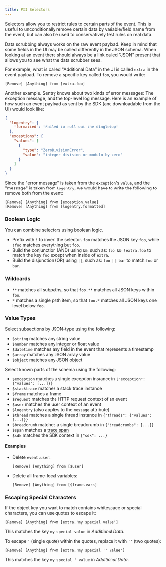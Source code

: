 ```yaml
---
title: PII Selectors
---
```


Selectors allow you to restrict rules to certain parts of the event. This is
useful to unconditionally remove certain data by variable/field name from the
event, but can also be used to conservatively test rules on real data.

Data scrubbing always works on the raw event payload. Keep in mind that some
fields in the UI may be called differently in the JSON schema. When looking at
an event there should always be a link called "JSON" present that allows you to
see what the data scrubber sees.

For example, what is called "Additional Data" in the UI is called `extra` in the
event payload. To remove a specific key called `foo`, you would write:

```
[Remove] [Anything] from [extra.foo]
```

Another example. Sentry knows about two kinds of error messages: The exception
message, and the top-level log message. Here is an example of how such an event
payload as sent by the SDK (and downloadable from the UI) would look like:

```json
{
  "logentry": {
    "formatted": "Failed to roll out the dinglebop"
  },
  "exceptions": {
    "values": [
      {
        "type": "ZeroDivisionError",
        "value": "integer division or modulo by zero"
      }
    ]
  }
}
```

Since the "error message" is taken from the `exception`'s `value`, and the
"message" is taken from `logentry`, we would have to write the following to
remove both from the event:

```
[Remove] [Anything] from [exception.value]
[Remove] [Anything] from [logentry.formatted]
```

### Boolean Logic

You can combine selectors using boolean logic.

- Prefix with `!` to invert the selector. `foo` matches the JSON key `foo`,
  while `!foo` matches everything but `foo`.
- Build the conjunction (AND) using `&&`, such as: `foo && !extra.foo` to match
  the key `foo` except when inside of `extra`.
- Build the disjunction (OR) using `||`, such as: `foo || bar` to match `foo` or
  `bar`.

### Wildcards

- `**` matches all subpaths, so that `foo.**` matches all JSON keys within
  `foo`.
- `*` matches a single path item, so that `foo.*` matches all JSON keys one
  level below `foo`.

### Value Types

Select subsections by JSON-type using the following:

- `$string` matches any string value
- `$number` matches any integer or float value
- `$datetime` matches any field in the event that represents a timestamp
- `$array` matches any JSON array value
- `$object` matches any JSON object

Select known parts of the schema using the following:

- `$exception` matches a single exception instance in `{"exception": {"values": [...]}}`
- `$stacktrace` matches a stack trace instance
- `$frame` matches a frame
- `$request` matches the HTTP request context of an event
- `$user` matches the user context of an event
- `$logentry` (also applies to the `message` attribute)
- `$thread` matches a single thread instance in `{"threads": {"values": [...]}}`
- `$breadcrumb` matches a single breadcrumb in `{"breadcrumbs": [...]}`
- `$span` matches a [trace span]
- `$sdk` matches the SDK context in `{"sdk": ...}`

#### Examples

- Delete `event.user`:

  ```
  [Remove] [Anything] from [$user]
  ```

- Delete all frame-local variables:

  ```
  [Remove] [Anything] from [$frame.vars]
  ```

### Escaping Special Characters

If the object key you want to match contains whitespace or special characters,
you can use quotes to escape it:

```
[Remove] [Anything] from [extra.'my special value']
```

This matches the key `my special value` in _Additional Data_.

To escape `'` (single quote) within the quotes, replace it with `''` (two
quotes):

```
[Remove] [Anything] from [extra.'my special '' value']
```

This matches the key `my special ' value` in _Additional Data_.

[trace span]: https://docs.sentry.io/product/performance/distributed-tracing/#spans
